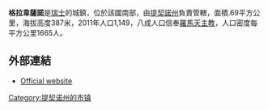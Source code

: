 '''格拉韋薩諾'''是[[瑞士|瑞士]]的城鎮，位於該國南部，由[[提契諾州|提契諾州]]負責管轄，面積.69平方公里，海拔高度387米，2011年人口1,149，八成人口信奉[[羅馬天主教|羅馬天主教]]，人口密度每平方公里1665人。

==外部連結==
* [http://www.gravesano.ch Official website] {{Wayback|url=http://www.gravesano.ch/ |date=20210126001201 }} {{it icon}}

{{Authority control}}
{{Switzerland-geo-stub}}
[[Category:提契诺州的市镇|Category:提契诺州的市镇]]